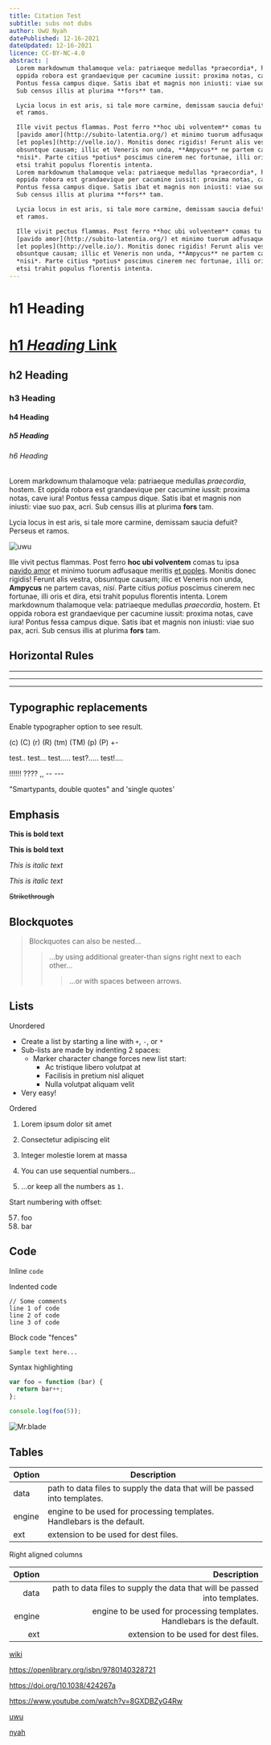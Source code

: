 ```yaml
---
title: Citation Test
subtitle: subs not dubs
author: UwU Nyah
datePublished: 12-16-2021
dateUpdated: 12-16-2021
licence: CC-BY-NC-4.0
abstract: |
  Lorem markdownum thalamoque vela: patriaeque medullas *praecordia*, hostem. Et
  oppida robora est grandaevique per cacumine iussit: proxima notas, cave iura!
  Pontus fessa campus dique. Satis ibat et magnis non iniusti: viae suo pax, acri.
  Sub census illis at plurima **fors** tam.

  Lycia locus in est aris, si tale more carmine, demissam saucia defuit? Perseus
  et ramos.

  Ille vivit pectus flammas. Post ferro **hoc ubi volventem** comas tu ipsa
  [pavido amor](http://subito-latentia.org/) et minimo tuorum adfusaque meritis
  [et poples](http://velle.io/). Monitis donec rigidis! Ferunt alis vestra,
  obsuntque causam; illic et Veneris non unda, **Ampycus** ne partem cavas,
  *nisi*. Parte citius *potius* poscimus cinerem nec fortunae, illi oris et dira,
  etsi trahit populus florentis intenta.
  Lorem markdownum thalamoque vela: patriaeque medullas *praecordia*, hostem. Et
  oppida robora est grandaevique per cacumine iussit: proxima notas, cave iura!
  Pontus fessa campus dique. Satis ibat et magnis non iniusti: viae suo pax, acri.
  Sub census illis at plurima **fors** tam.

  Lycia locus in est aris, si tale more carmine, demissam saucia defuit? Perseus
  et ramos.

  Ille vivit pectus flammas. Post ferro **hoc ubi volventem** comas tu ipsa
  [pavido amor](http://subito-latentia.org/) et minimo tuorum adfusaque meritis
  [et poples](http://velle.io/). Monitis donec rigidis! Ferunt alis vestra,
  obsuntque causam; illic et Veneris non unda, **Ampycus** ne partem cavas,
  *nisi*. Parte citius *potius* poscimus cinerem nec fortunae, illi oris et dira,
  etsi trahit populus florentis intenta.
---
```

# h1 Heading
# [h1 *Heading* Link](https://example.com)

## h2 Heading
### h3 Heading
#### h4 Heading
##### h5 Heading
###### h6 Heading

Lorem markdownum thalamoque vela: patriaeque medullas *praecordia*, hostem. Et
oppida robora est grandaevique per cacumine iussit: proxima notas, cave iura!
Pontus fessa campus dique. Satis ibat et magnis non iniusti: viae suo pax, acri.
Sub census illis at plurima **fors** tam.

Lycia locus in est aris, si tale more carmine, demissam saucia defuit? Perseus
et ramos.


![uwu](https://pbs.twimg.com/profile_images/1284959902671093761/tLN43QKJ_400x400.jpg)


Ille vivit pectus flammas. Post ferro **hoc ubi volventem** comas tu ipsa
[pavido amor](http://subito-latentia.org/) et minimo tuorum adfusaque meritis
[et poples](http://velle.io/). Monitis donec rigidis! Ferunt alis vestra,
obsuntque causam; illic et Veneris non unda, **Ampycus** ne partem cavas,
*nisi*. Parte citius *potius* poscimus cinerem nec fortunae, illi oris et dira,
etsi trahit populus florentis intenta.
Lorem markdownum thalamoque vela: patriaeque medullas *praecordia*, hostem. Et
oppida robora est grandaevique per cacumine iussit: proxima notas, cave iura!
Pontus fessa campus dique. Satis ibat et magnis non iniusti: viae suo pax, acri.
Sub census illis at plurima **fors** tam.

## Horizontal Rules

___

---

***


## Typographic replacements

Enable typographer option to see result.

(c) (C) (r) (R) (tm) (TM) (p) (P) +-

test.. test... test..... test?..... test!....

!!!!!! ???? ,,  -- ---

"Smartypants, double quotes" and 'single quotes'


## Emphasis

**This is bold text**

__This is bold text__

*This is italic text*

_This is italic text_

~~Strikethrough~~


## Blockquotes


> Blockquotes can also be nested...
>> ...by using additional greater-than signs right next to each other...
> > > ...or with spaces between arrows.


## Lists

Unordered

+ Create a list by starting a line with `+`, `-`, or `*`
+ Sub-lists are made by indenting 2 spaces:
  - Marker character change forces new list start:
    * Ac tristique libero volutpat at
    + Facilisis in pretium nisl aliquet
    - Nulla volutpat aliquam velit
+ Very easy!

Ordered

1. Lorem ipsum dolor sit amet
2. Consectetur adipiscing elit
3. Integer molestie lorem at massa


1. You can use sequential numbers...
1. ...or keep all the numbers as `1.`

Start numbering with offset:

57. foo
1. bar


## Code

Inline `code`

Indented code

    // Some comments
    line 1 of code
    line 2 of code
    line 3 of code


Block code "fences"

```
Sample text here...
```

Syntax highlighting

```javascript
var foo = function (bar) {
  return bar++;
};

console.log(foo(5));
```
![Mr.blade](https://yt3.ggpht.com/ytc/AKedOLRjhhnAXcCJ4Q4P6EONz2F6_x6pd41korEV8qJRgg=s900-c-k-c0x00ffffff-no-rj)
## Tables

| Option | Description |
| ------ | ----------- |
| data   | path to data files to supply the data that will be passed into templates. |
| engine | engine to be used for processing templates. Handlebars is the default. |
| ext    | extension to be used for dest files. |

Right aligned columns

| Option | Description |
| ------:| -----------:|
| data   | path to data files to supply the data that will be passed into templates. |
| engine | engine to be used for processing templates. Handlebars is the default. |
| ext    | extension to be used for dest files. |



[wiki](https://en.wikipedia.org/wiki/Jameson%27s_mamba)

https://openlibrary.org/isbn/9780140328721

https://doi.org/10.1038/424267a

https://www.youtube.com/watch?v=8GXDBZyG4Rw


[uwu](https://arstechnica.com/science/2021/12/that-time-catherine-the-great-championed-smallpox-vaccinations/)

[nyah](https://twitter.com/Theodidactus/status/1472766948912115719)



